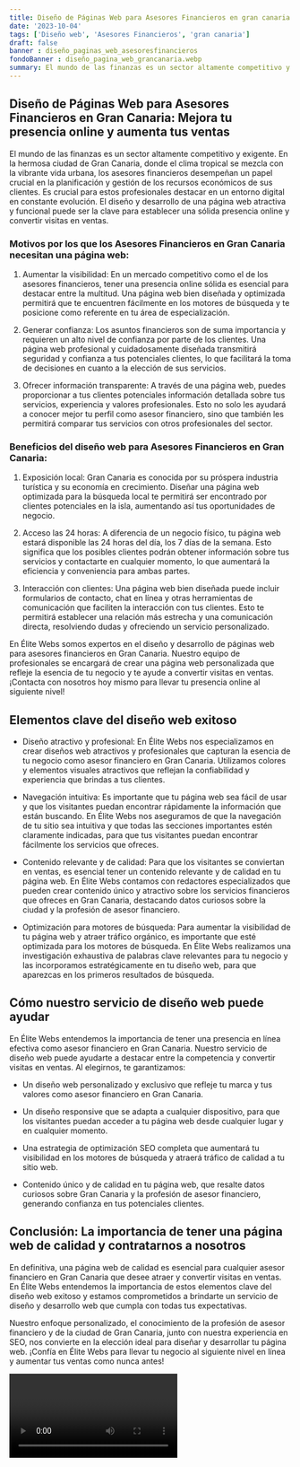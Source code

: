 ```yaml
---
title: Diseño de Páginas Web para Asesores Financieros en gran canaria
date: '2023-10-04'
tags: ['Diseño web', 'Asesores Financieros', 'gran canaria']
draft: false
banner : diseño_paginas_web_asesoresfinancieros
fondoBanner : diseño_pagina_web_grancanaria.webp
summary: El mundo de las finanzas es un sector altamente competitivo y exigente. En la hermosa ciudad de Gran Canaria, donde el clima tropical se mezcla con la vibrante vida urbana, los asesores financieros desempeñan un papel crucial en la planificación y gestión de los recursos económicos de sus clientes. Es crucial para estos profesionales destacar en un entorno digital en constante evolución. El diseño y desarrollo de una página web atractiva y funcional puede ser la clave para establecer una sólida presencia online y convertir visitas en ventas.
---
```


## Diseño de Páginas Web para Asesores Financieros en Gran Canaria: Mejora tu presencia online y aumenta tus ventas

El mundo de las finanzas es un sector altamente competitivo y exigente. En la hermosa ciudad de Gran Canaria, donde el clima tropical se mezcla con la vibrante vida urbana, los asesores financieros desempeñan un papel crucial en la planificación y gestión de los recursos económicos de sus clientes. Es crucial para estos profesionales destacar en un entorno digital en constante evolución. El diseño y desarrollo de una página web atractiva y funcional puede ser la clave para establecer una sólida presencia online y convertir visitas en ventas.

### Motivos por los que los Asesores Financieros en Gran Canaria necesitan una página web:

1. Aumentar la visibilidad: En un mercado competitivo como el de los asesores financieros, tener una presencia online sólida es esencial para destacar entre la multitud. Una página web bien diseñada y optimizada permitirá que te encuentren fácilmente en los motores de búsqueda y te posicione como referente en tu área de especialización.

2. Generar confianza: Los asuntos financieros son de suma importancia y requieren un alto nivel de confianza por parte de los clientes. Una página web profesional y cuidadosamente diseñada transmitirá seguridad y confianza a tus potenciales clientes, lo que facilitará la toma de decisiones en cuanto a la elección de sus servicios.

3. Ofrecer información transparente: A través de una página web, puedes proporcionar a tus clientes potenciales información detallada sobre tus servicios, experiencia y valores profesionales. Esto no solo les ayudará a conocer mejor tu perfil como asesor financiero, sino que también les permitirá comparar tus servicios con otros profesionales del sector.

### Beneficios del diseño web para Asesores Financieros en Gran Canaria:

1. Exposición local: Gran Canaria es conocida por su próspera industria turística y su economía en crecimiento. Diseñar una página web optimizada para la búsqueda local te permitirá ser encontrado por clientes potenciales en la isla, aumentando así tus oportunidades de negocio.

2. Acceso las 24 horas: A diferencia de un negocio físico, tu página web estará disponible las 24 horas del día, los 7 días de la semana. Esto significa que los posibles clientes podrán obtener información sobre tus servicios y contactarte en cualquier momento, lo que aumentará la eficiencia y conveniencia para ambas partes.

3. Interacción con clientes: Una página web bien diseñada puede incluir formularios de contacto, chat en línea y otras herramientas de comunicación que faciliten la interacción con tus clientes. Esto te permitirá establecer una relación más estrecha y una comunicación directa, resolviendo dudas y ofreciendo un servicio personalizado.

En Élite Webs somos expertos en el diseño y desarrollo de páginas web para asesores financieros en Gran Canaria. Nuestro equipo de profesionales se encargará de crear una página web personalizada que refleje la esencia de tu negocio y te ayude a convertir visitas en ventas. ¡Contacta con nosotros hoy mismo para llevar tu presencia online al siguiente nivel!

<GifSeo />

<Cta />

## Elementos clave del diseño web exitoso

- Diseño atractivo y profesional: En Élite Webs nos especializamos en crear diseños web atractivos y profesionales que capturan la esencia de tu negocio como asesor financiero en Gran Canaria. Utilizamos colores y elementos visuales atractivos que reflejan la confiabilidad y experiencia que brindas a tus clientes.

- Navegación intuitiva: Es importante que tu página web sea fácil de usar y que los visitantes puedan encontrar rápidamente la información que están buscando. En Élite Webs nos aseguramos de que la navegación de tu sitio sea intuitiva y que todas las secciones importantes estén claramente indicadas, para que tus visitantes puedan encontrar fácilmente los servicios que ofreces.

- Contenido relevante y de calidad: Para que los visitantes se conviertan en ventas, es esencial tener un contenido relevante y de calidad en tu página web. En Élite Webs contamos con redactores especializados que pueden crear contenido único y atractivo sobre los servicios financieros que ofreces en Gran Canaria, destacando datos curiosos sobre la ciudad y la profesión de asesor financiero.

- Optimización para motores de búsqueda: Para aumentar la visibilidad de tu página web y atraer tráfico orgánico, es importante que esté optimizada para los motores de búsqueda. En Élite Webs realizamos una investigación exhaustiva de palabras clave relevantes para tu negocio y las incorporamos estratégicamente en tu diseño web, para que aparezcas en los primeros resultados de búsqueda.

## Cómo nuestro servicio de diseño web puede ayudar

En Élite Webs entendemos la importancia de tener una presencia en línea efectiva como asesor financiero en Gran Canaria. Nuestro servicio de diseño web puede ayudarte a destacar entre la competencia y convertir visitas en ventas. Al elegirnos, te garantizamos:

- Un diseño web personalizado y exclusivo que refleje tu marca y tus valores como asesor financiero en Gran Canaria.

- Un diseño responsive que se adapta a cualquier dispositivo, para que los visitantes puedan acceder a tu página web desde cualquier lugar y en cualquier momento.

- Una estrategia de optimización SEO completa que aumentará tu visibilidad en los motores de búsqueda y atraerá tráfico de calidad a tu sitio web.

- Contenido único y de calidad en tu página web, que resalte datos curiosos sobre Gran Canaria y la profesión de asesor financiero, generando confianza en tus potenciales clientes.

## Conclusión: La importancia de tener una página web de calidad y contratarnos a nosotros

En definitiva, una página web de calidad es esencial para cualquier asesor financiero en Gran Canaria que desee atraer y convertir visitas en ventas. En Élite Webs entendemos la importancia de estos elementos clave del diseño web exitoso y estamos comprometidos a brindarte un servicio de diseño y desarrollo web que cumpla con todas tus expectativas.

Nuestro enfoque personalizado, el conocimiento de la profesión de asesor financiero y de la ciudad de Gran Canaria, junto con nuestra experiencia en SEO, nos convierte en la elección ideal para diseñar y desarrollar tu página web. ¡Confía en Élite Webs para llevar tu negocio al siguiente nivel en línea y aumentar tus ventas como nunca antes!

<Video />

<CtaBot job='Asesores Financieros' city='gran canaria'/>

<Gmaps query='gran canaria+españa+maps' />